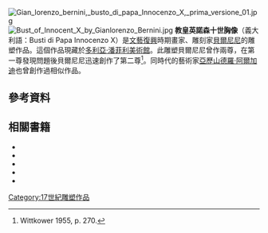 [[File:Gian_lorenzo_bernini,_busto_di_papa_Innocenzo_X,_prima_versione_01.jpg|thumb]]
[[File:Bust_of_Innocent_X_by_Gianlorenzo_Bernini.jpg|thumb]]
'''教皇英諾森十世胸像'''（義大利語：Busti di Papa Innocenzo X）是[[文艺复兴|文藝復興]]時期畫家、雕刻家[[吉安·洛伦佐·贝尼尼|貝爾尼尼]]的雕塑作品。這個作品現藏於[[多利亞·潘菲利美術館|多利亞·潘菲利美術館]]。此雕塑貝爾尼尼曾作兩尊，在第一尊發現問題後貝爾尼尼迅速創作了第二尊<ref name="wittkower-270">Wittkower 1955, p. 270.</ref>。同時代的藝術家[[亚历山德罗·阿尔加迪|亞歷山德羅·阿爾加迪]]也曾創作過相似作品。


== 參考資料 ==
{{Reflist|2}}

== 相關書籍 ==
* {{cite book|last=Avery |first=Charles |title= Bernini: Genius of the Baroque |publisher=Thames and Hudson |location=London |year=1997 |isbn=9780500286333}}
* {{cite book|last=Baldinucci |first=Filippo |title=The Life of Bernini |publisher=Pennsylvania State University Press |location=University Park |year=2006 |origyear=1682 |isbn=9780271730769}}
* {{cite book|last=Bernini |first=Domenico |title=Vita Del Cavalier Gio. Lorenzo Bernini |publisher=R. Bernabò |location=Rome |origyear=1713| url= https://archive.org/details/gri_000033125010846356}}
* {{cite book|last=Mormando |first=Franco |title=Bernini: His Life and His Rome |url=https://archive.org/details/berninihislifehi0000morm |publisher=University of Chicago Press |location=Chicago |year=2011 |isbn=9780226538525}}
* {{cite book|last=Wittkower |first=Rudolf |title=Gian Lorenzo Bernini: The Sculptor of the Roman Baroque |publisher=Phaidon Press |location=London |year=1997 |edition=4th |isbn=9780714837154}}
{{吉安·洛倫佐·貝尼尼}}

[[Category:17世紀雕塑作品|Category:17世紀雕塑作品]]